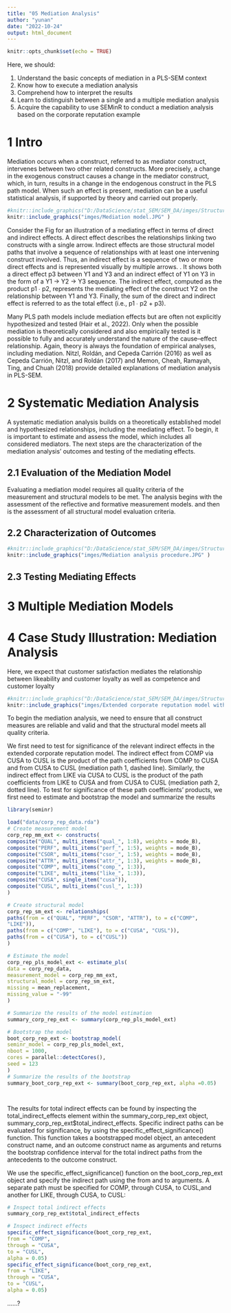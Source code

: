 ```yaml
---
title: "05 Mediation Analysis"
author: "yunan"
date: "2022-10-24"
output: html_document
---
```


```r
knitr::opts_chunk$set(echo = TRUE)
```

Here, we should:

1. Understand the basic concepts of mediation in a PLS-SEM context
2. Know how to execute a mediation analysis
3. Comprehend how to interpret the results
4. Learn to distinguish between a single and a multiple mediation analysis
5. Acquire the capability to use SEMinR to conduct a mediation analysis based on the corporate reputation example

# 1 Intro

Mediation occurs when a construct, referred to as mediator construct, intervenes between two other related constructs. More precisely, a change in the exogenous construct causes a change in the mediator construct, which, in turn, results in a change in the endogenous construct in the PLS path model. When such an effect is present, mediation can be a useful statistical analysis, if supported by theory and carried out properly.
```r
#knitr::include_graphics("D:/DataScience/stat_SEM/SEM_DA/imges/Structural model assessment procedure.JPG" )
knitr::include_graphics("imges/Mediation model.JPG" )
```
Consider the Fig for an illustration of a mediating effect in terms of direct and indirect effects. A direct effect describes the relationships linking two constructs with a single arrow. Indirect effects are those structural model paths that involve a sequence of relationships with at least one intervening construct involved. Thus, an indirect effect is a sequence of two or more direct effects and is represented visually by multiple arrows. . It shows both a direct effect p3 between Y1 and Y3 and an indirect effect of Y1 on Y3 in the form of a Y1 → Y2 → Y3 sequence. The
indirect effect, computed as the product p1 ∙ p2, represents the mediating effect of the construct Y2 on the relationship between Y1 and Y3. Finally, the sum of the direct and indirect effect is referred to as the total effect (i.e., p1 ∙ p2 + p3).


Many PLS path models include mediation effects but are often not explicitly hypothesized and tested (Hair et al., 2022). Only when the possible mediation is theoretically considered and also empirically tested is it possible to fully and accurately understand the nature of the cause–effect relationship. Again, theory is always the foundation of empirical analyses, including mediation. Nitzl, Roldán, and Cepeda Carrión (2016) as well as Cepeda Carrión, Nitzl, and Roldán (2017) and Memon, Cheah, Ramayah, Ting, and Chuah (2018) provide detailed explanations of mediation analysis in PLS-SEM.




# 2 Systematic Mediation Analysis

A systematic mediation analysis builds on a theoretically established model and hypothesized relationships, including the mediating effect. To begin, it is important to estimate and assess the model, which includes all considered mediators. The next steps are the characterization of the mediation analysis’ outcomes and testing of the mediating effects. 

## 2.1 Evaluation of the Mediation Model

Evaluating a mediation model requires all quality criteria of the measurement and structural models to be met. The analysis begins with the assessment of the reflective and formative measurement models. and then is the assessment of all structural model evaluation criteria.

## 2.2 Characterization of Outcomes

```r
#knitr::include_graphics("D:/DataScience/stat_SEM/SEM_DA/imges/Structural model assessment procedure.JPG" )
knitr::include_graphics("imges/Mediation analysis procedure.JPG" )
```

## 2.3 Testing Mediating Effects



# 3 Multiple Mediation Models




# 4 Case Study Illustration: Mediation Analysis

Here, we expect that customer satisfaction mediates the relationship between likeability and customer loyalty as well as competence and customer loyalty
```r
#knitr::include_graphics("D:/DataScience/stat_SEM/SEM_DA/imges/Structural model assessment procedure.JPG" )
knitr::include_graphics("imges/Extended corporate reputation model with highlighted mediation effects.JPG" )
```

To begin the mediation analysis, we need to ensure that all construct measures are reliable and valid and that the structural model meets all quality criteria.



We first need to test for significance of the relevant indirect effects in the extended corporate reputation model. The indirect effect from COMP via CUSA to CUSL is the product of the path coefficients from COMP to CUSA and from CUSA to CUSL (mediation path 1, dashed line). Similarly, the indirect effect from LIKE via CUSA to CUSL is the product of the path coefficients from LIKE to CUSA and from CUSA to CUSL (mediation path 2, dotted line). To test for significance of these path coefficients’ products, we first need to estimate and bootstrap the model and summarize the results 


```r
library(seminr)
```


```r
load("data/corp_rep_data.rda")
# Create measurement model
corp_rep_mm_ext <- constructs(
composite("QUAL", multi_items("qual_", 1:8), weights = mode_B),
composite("PERF", multi_items("perf_", 1:5), weights = mode_B),
composite("CSOR", multi_items("csor_", 1:5), weights = mode_B),
composite("ATTR", multi_items("attr_", 1:3), weights = mode_B),
composite("COMP", multi_items("comp_", 1:3)),
composite("LIKE", multi_items("like_", 1:3)),
composite("CUSA", single_item("cusa")),
composite("CUSL", multi_items("cusl_", 1:3))
)

# Create structural model
corp_rep_sm_ext <- relationships(
paths(from = c("QUAL", "PERF", "CSOR", "ATTR"), to = c("COMP",
"LIKE")),
paths(from = c("COMP", "LIKE"), to = c("CUSA", "CUSL")),
paths(from = c("CUSA"), to = c("CUSL"))
)

# Estimate the model
corp_rep_pls_model_ext <- estimate_pls(
data = corp_rep_data,
measurement_model = corp_rep_mm_ext,
structural_model = corp_rep_sm_ext,
missing = mean_replacement,
missing_value = "-99"
)

# Summarize the results of the model estimation
summary_corp_rep_ext <- summary(corp_rep_pls_model_ext)

# Bootstrap the model
boot_corp_rep_ext <- bootstrap_model(
seminr_model = corp_rep_pls_model_ext,
nboot = 1000,
cores = parallel::detectCores(),
seed = 123
)
# Summarize the results of the bootstrap
summary_boot_corp_rep_ext <- summary(boot_corp_rep_ext, alpha =0.05)




```


The results for total indirect effects can be found by inspecting the total_indirect_effects element within the summary_corp_rep_ext object, summary_corp_rep_ext$total_indirect_effects. Specific indirect paths can be evaluated for significance, by using the specific_effect_significance() function. This function takes a bootstrapped model object, an antecedent construct name, and an outcome construct name as arguments and returns the bootstrap confidence interval for the total indirect paths from the antecedents to the outcome construct.

We use the specific_effect_significance() function on the boot_corp_rep_ext object and specify the indirect path using the from and to arguments. A separate path must be specified for COMP, through CUSA, to CUSL,and another for LIKE, through CUSA, to CUSL:


```r
# Inspect total indirect effects
summary_corp_rep_ext$total_indirect_effects
```


```r
# Inspect indirect effects
specific_effect_significance(boot_corp_rep_ext,
from = "COMP",
through = "CUSA",
to = "CUSL",
alpha = 0.05)
specific_effect_significance(boot_corp_rep_ext,
from = "LIKE",
through = "CUSA",
to = "CUSL",
alpha = 0.05)
```


......?

































































